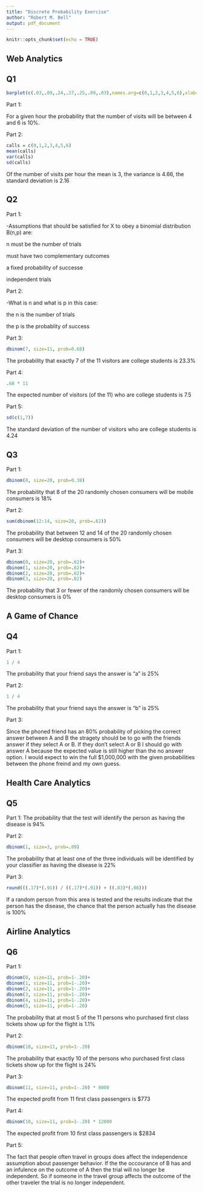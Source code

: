 ---
title: "Discrete Probability Exercise"
author: "Robert M. Bell"
output: pdf_document
---
```{r setup, include=FALSE}
knitr::opts_chunk$set(echo = TRUE)
```

## Web Analytics
## Q1
```{r hist,  echo=FALSE}
barplot(c(.03,.09,.24,.27,.25,.09,.03),names.arg=c(0,1,2,3,4,5,6),xlab="Visits per Hour")
```

Part 1:

For a given hour the probability that the number of visits will be between 4 and 6 is 10%.

\hfill\break
Part 2:
```{r calls}
calls = c(0,1,2,3,4,5,6)
mean(calls)
var(calls)
sd(calls)
```
Of the number of visits per hour the mean is 3, the variance is 4.66, the standard deviation is 2.16

## Q2

\hfill\break
Part 1:

-Assumptions that should be satisfied for X to obey a binomial distribution B(n,p) are:

n must be the number of trials
  
must have two complementary outcomes

a fixed probability of successe
  
independent trials

\hfill\break
Part 2:

-What is n and what is p in this case:
  
the n is the number of trials 
  
the p is the probablity of success

\hfill\break
Part 3:
```{r student}
dbinom(7, size=11, prob=0.68) 
```
The probability that exactly 7 of the 11 visitors are college students is 23.3%

\hfill\break
Part 4:
```{r expected}
.68 * 11 
```
The expected number of visitors (of the 11) who are college students is 7.5

\hfill\break
Part 5:
```{r sd_expected}
sd(c(1,7))
```
The standard deviation of the number of visitors who are college students is 4.24

\hfill\break

## Q3
Part 1:
```{r mobile_customers}
dbinom(8, size=20, prob=0.38) 
```
The probability that 8 of the 20 randomly chosen consumers will be mobile consumers is 18%

\break
Part 2:
```{r desktop_customers}
sum(dbinom(12:14, size=20, prob=.62))
```
The probability that between 12 and 14 of the 20 randomly chosen consumers will be desktop consumers is 50%

\hfill\break
Part 3:
```{r less_customers}
dbinom(0, size=20, prob=.62)+
dbinom(1, size=20, prob=.62)+
dbinom(2, size=20, prob=.62)+
dbinom(3, size=20, prob=.62)
```
The probability that 3 or fewer of the randomly chosen consumers will be desktop consumers is 0%
\hfill\break

## A Game of Chance
## Q4

\hfill\break
Part 1:
```{r a_answer}
1 / 4
```
The probability that your friend says the answer is “a” is 25%

\hfill\break
Part 2:
```{r b_answer}
1 / 4
```
The probability that your friend says the answer is “b” is 25%

\hfill\break
Part 3:

Since the phoned friend has an 80% probability of picking the correct answer between A and B the stragety should be to go with the friends answer if they select A or B.  If they don't select A or B I should go with answer A because the expected value is still higher than the no answer option.  I would expect to win the full $1,000,000 with the given probabilities between the phone freind and my own guess.  

\break

## Health Care Analytics

## Q5

\hfill\break
Part 1:
The probability that the test will identify the person as having the disease is 94% 

\hfill\break
Part 2:
```{r wrong}
dbinom(1, size=3, prob=.09)
```
The probability that at least one of the three individuals will be identified by your classifier as having the disease is 22%

\hfill\break
Part 3:
```{r has_disease}
round(((.17)*(.91)) / ((.17)*(.91)) + ((.83)*(.08)))
```
If a random person from this area is tested and the results indicate that the person has the disease, the chance that the person actually has the disease is 100%
\hfill\break

## Airline Analytics
## Q6

\hfill\break
Part 1:
```{r show_up}
dbinom(0, size=11, prob=1-.20)+
dbinom(1, size=11, prob=1-.20)+
dbinom(2, size=11, prob=1-.20)+
dbinom(3, size=11, prob=1-.20)+
dbinom(4, size=11, prob=1-.20)+
dbinom(5, size=11, prob=1-.20)  
```
The probability that at most 5 of the 11 persons who purchased first class tickets show up for the flight is 1.1%

\hfill\break
Part 2:
```{r show_up2}
dbinom(10, size=11, prob=1-.20)
```
The probability that exactly 10 of the persons who purchased first class tickets show up for the flight is 24%

\hfill\break
Part 3:
```{r show_up3}
dbinom(11, size=11, prob=1-.20) * 9000
```
The expected profit from 11 first class passengers is $773 

\hfill\break
Part 4:
```{r show_up4}
dbinom(10, size=11, prob=1-.20) * 12000
```
The expected profit from 10 first class passengers is $2834

\hfill\break
Part 5:

The fact that people often travel in groups does affect the independence assumption about passenger behavior.  If the the occourance of B has and an infulence on the outcome of A then the trial will no longer be independent.  So if someone in the travel group affects the outcome of the other traveler the trial is no longer independent. 





